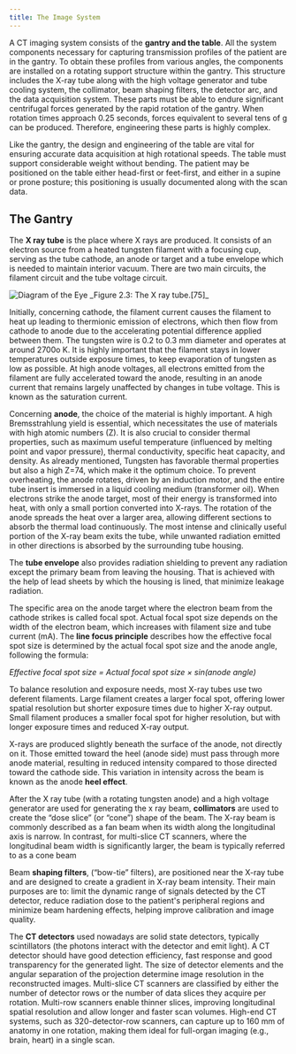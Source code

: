 ```yaml
---
title: The Image System
---
```


A CT imaging system consists of the **gantry and the table**. All the system components necessary for capturing transmission profiles of the patient are in the gantry. To obtain these profiles from various angles, the components are installed on a rotating support structure within the gantry. This structure includes the X-ray tube along with the high voltage generator and tube cooling system, the collimator, beam shaping filters, the detector arc, and the data acquisition system. These parts must be able to endure significant centrifugal forces generated by the rapid rotation of the gantry. When rotation times approach 0.25 seconds, forces equivalent to several tens of g can be produced. Therefore, engineering these parts is highly complex.

Like the gantry, the design and engineering of the table are vital for ensuring accurate data acquisition at high rotational speeds. The table must support considerable weight without bending. The patient may be positioned on the table either head-first or feet-first, and either in a supine or prone posture; this positioning is usually documented along with the scan data.

## The Gantry

The **X ray tube** is the place where X rays are produced. It consists of an electron source from a heated tungsten filament with a focusing cup, serving as the tube cathode, an anode or target and a tube envelope which is needed to maintain interior vacuum. There are two main circuits, the filament circuit and the tube voltage circuit.

<img alt='Diagram of the Eye' src='/figures/2_3.png' />
_Figure 2.3: The X ray tube.[75]_

Initially, concerning cathode, the filament current causes the filament to heat up leading to thermionic emission of electrons, which then flow from cathode to anode due to the accelerating potential difference applied between them. The tungsten wire is 0.2 to 0.3 mm diameter and operates at around 2700o K. It is highly important that the filament stays in lower temperatures outside exposure times, to keep evaporation of tungsten as low as possible. At high anode voltages, all electrons emitted from the filament are fully accelerated toward the anode, resulting in an anode current that remains largely unaffected by changes in tube voltage. This is known as the saturation current.

Concerning **anode**, the choice of the material is highly important. A high Bremsstrahlung yield is essential, which necessitates the use of materials with high atomic numbers (Z). It is also crucial to consider thermal properties, such as maximum useful temperature (influenced by melting point and vapor pressure), thermal conductivity, specific heat capacity, and density. As already mentioned, Tungsten has favorable thermal properties but also a high Z=74, which make it the optimum choice. To prevent overheating, the anode rotates, driven by an induction motor, and the entire tube insert is immersed in a liquid cooling medium (transformer oil). When electrons strike the anode target, most of their energy is transformed into heat, with only a small portion converted into X-rays. The rotation of the anode spreads the heat over a larger area, allowing different sections to absorb the thermal load continuously. The most intense and clinically useful portion of the X-ray beam exits the tube, while unwanted radiation emitted in other directions is absorbed by the surrounding tube housing.

The **tube envelope** also provides radiation shielding to prevent any radiation except the primary beam from leaving the housing. That is achieved with the help of lead sheets by which the housing is lined, that minimize leakage radiation.

The specific area on the anode target where the electron beam from the cathode strikes is called focal spot. Actual focal spot size depends on the width of the electron beam, which increases with filament size and tube current (mA). The **line focus principle** describes how the effective focal spot size is determined by the actual focal spot size and the anode angle, following the formula:

_Effective focal spot size = Actual focal spot size × sin(anode angle)_

To balance resolution and exposure needs, most X-ray tubes use two deferent filaments. Large filament creates a larger focal spot, offering lower spatial resolution but shorter exposure times due to higher X-ray output. Small filament produces a smaller focal spot for higher resolution, but with longer exposure times and reduced X-ray output.

X-rays are produced slightly beneath the surface of the anode, not directly on it. Those emitted toward the heel (anode side) must pass through more anode material, resulting in reduced intensity compared to those directed toward the cathode side. This variation in intensity across the beam is known as the anode **heel effect**.

After the X ray tube (with a rotating tungsten anode) and a high voltage generator are used for generating the x ray beam, **collimators** are used to create the “dose slice” (or “cone”) shape of the beam. The X-ray beam is commonly described as a fan beam when its width along the longitudinal axis is narrow. In contrast, for multi-slice CT scanners, where the longitudinal beam width is significantly larger, the beam is typically referred to as a cone beam

Beam **shaping filters**, (“bow-tie” filters), are positioned near the X-ray tube and are designed to create a gradient in X-ray beam intensity. Their main purposes are to: limit the dynamic range of signals detected by the CT detector, reduce radiation dose to the patient's peripheral regions and minimize beam hardening effects, helping improve calibration and image quality.

The **CT detectors** used nowadays are solid state detectors, typically scintillators (the photons interact with the detector and emit light). A CT detector should have good detection efficiency, fast response and good transparency for the generated light. The size of detector elements and the angular separation of the projection determine image resolution in the reconstructed images. Multi-slice CT scanners are classified by either the number of detector rows or the number of data slices they acquire per rotation. Multi-row scanners enable thinner slices, improving longitudinal spatial resolution and allow longer and faster scan volumes. High-end CT systems, such as 320-detector-row scanners, can capture up to 160 mm of anatomy in one rotation, making them ideal for full-organ imaging (e.g., brain, heart) in a single scan.
